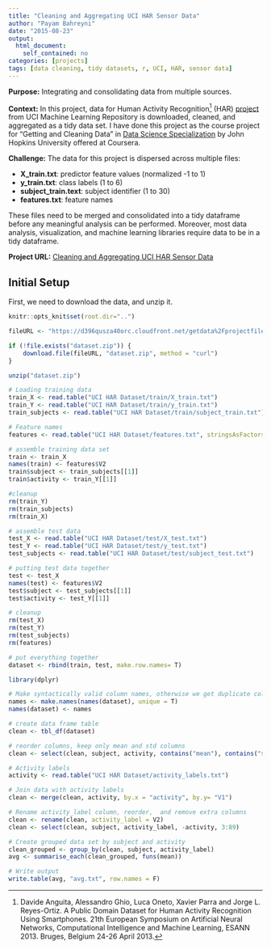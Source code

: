 ```yaml
---
title: "Cleaning and Aggregating UCI HAR Sensor Data"
author: "Payam Bahreyni"
date: "2015-08-23"
output: 
  html_document: 
    self_contained: no
categories: [projects]
tags: [data cleaning, tidy datasets, r, UCI, HAR, sensor data]
---
```

**Purpose:** Integrating and consolidating data from multiple sources.

**Context:** In this project, data for Human Activity Recognition[^1] (HAR) [project](https://archive.ics.uci.edu/ml/datasets/Human+Activity+Recognition+Using+Smartphones) from UCI Machine Learning Repository is downloaded, cleaned, and aggregated as a tidy data set. I have done this project as the course project for "Getting and Cleaning Data" in [Data Science Specialization](https://www.coursera.org/specializations/jhu-data-science) by John Hopkins University offered at Coursera.

[^1]: Davide Anguita, Alessandro Ghio, Luca Oneto, Xavier Parra and Jorge L. Reyes-Ortiz. A Public Domain Dataset for Human Activity Recognition Using Smartphones. 21th European Symposium on Artificial Neural Networks, Computational Intelligence and Machine Learning, ESANN 2013. Bruges, Belgium 24-26 April 2013.

**Challenge:** The data for this project is dispersed across multiple files:

 * **X_train.txt**: predictor feature values (normalized -1 to 1)
 * **y_train.txt**: class labels (1 to 6)
 * **subject_train.text**: subject identifier (1 to 30)
 * **features.txt**: feature names
 
These files need to be merged and consolidated into a tidy dataframe before any meaningful analysis can be performed. Moreover, most data analysis, visualization, and machine learning libraries require data to be in a tidy dataframe.

**Project URL:** [Cleaning and Aggregating UCI HAR Sensor Data](https://github.com/pbahr/aggregating_UCI_HAR_sensor_data)

## Initial Setup

First, we need to download the data, and unzip it.
```r
knitr::opts_knit$set(root.dir="..")
```

```r
fileURL <- "https://d396qusza40orc.cloudfront.net/getdata%2Fprojectfiles%2FUCI%20HAR%20Dataset.zip"

if (!file.exists("dataset.zip")) {
    download.file(fileURL, "dataset.zip", method = "curl")
}

unzip("dataset.zip")
```

```r
# Loading training data
train_X <- read.table("UCI HAR Dataset/train/X_train.txt")
train_Y <- read.table("UCI HAR Dataset/train/y_train.txt")
train_subjects <- read.table("UCI HAR Dataset/train/subject_train.txt")

# Feature names
features <- read.table("UCI HAR Dataset/features.txt", stringsAsFactors = F)

# assemble training data set
train <- train_X
names(train) <- features$V2
train$subject <- train_subjects[[1]]
train$activity <- train_Y[[1]]

#cleanup
rm(train_Y)
rm(train_subjects)
rm(train_X)

# assemble test data
test_X <- read.table("UCI HAR Dataset/test/X_test.txt")
test_Y <- read.table("UCI HAR Dataset/test/y_test.txt")
test_subjects <- read.table("UCI HAR Dataset/test/subject_test.txt")

# putting test data together
test <- test_X
names(test) <- features$V2
test$subject <- test_subjects[[1]]
test$activity <- test_Y[[1]]

# cleanup
rm(test_X)
rm(test_Y)
rm(test_subjects)
rm(features)

# put everything together
dataset <- rbind(train, test, make.row.names= T)

library(dplyr)

# Make syntactically valid column names, otherwise we get duplicate columns error
names <- make.names(names(dataset), unique = T)
names(dataset) <- names

# create data frame table
clean <- tbl_df(dataset)

# reorder columns, keep only mean and std columns
clean <- select(clean, subject, activity, contains("mean"), contains("std"))

# Activity labels
activity <- read.table("UCI HAR Dataset/activity_labels.txt")

# Join data with activity labels
clean <- merge(clean, activity, by.x = "activity", by.y= "V1")

# Rename activity_label column, reorder,  and remove extra columns
clean <- rename(clean, activity_label = V2)
clean <- select(clean, subject, activity_label, -activity, 3:89)

# Create grouped data set by subject and activity
clean_grouped <- group_by(clean, subject, activity_label)
avg <- summarise_each(clean_grouped, funs(mean))

# Write output
write.table(avg, "avg.txt", row.names = F)
```
